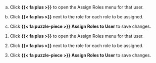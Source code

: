 :::: {.content-visible unless-format="revealjs"}
a. Click **{{< fa plus >}}** to open the Assign Roles menu for that user.

a. Click **{{< fa plus >}}** next to the role for each role to be assigned.

a. Click **{{< fa puzzle-piece >}} Assign Roles to User** to save changes.

::::


:::: {.content-hidden unless-format="revealjs"}
1. Click **{{< fa plus >}}** to open the Assign Roles menu for that user.

1. Click **{{< fa plus >}}** next to the role for each role to be assigned.

1. Click **{{< fa puzzle-piece >}} Assign Roles to User** to save changes.

::::
